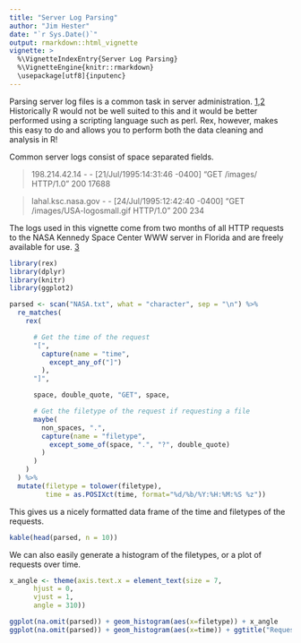 ```yaml
---
title: "Server Log Parsing"
author: "Jim Hester"
date: "`r Sys.Date()`"
output: rmarkdown::html_vignette
vignette: >
  %\VignetteIndexEntry{Server Log Parsing}
  %\VignetteEngine{knitr::rmarkdown}
  \usepackage[utf8]{inputenc}
---
```


Parsing server log files is a common task in server administration.
[1](http://link.springer.com/article/10.1007/BF03325089),[2](http://stackoverflow.com/search?q=%22Apache+log%22)
Historically R would not be well suited to this and it would be better
performed using a scripting language such as perl. Rex, however, makes this
easy to do and allows you to perform both the data cleaning and analysis in R!

Common server logs consist of space separated fields.

> 198.214.42.14 - - [21/Jul/1995:14:31:46 -0400] "GET /images/ HTTP/1.0" 200 17688

> lahal.ksc.nasa.gov - - [24/Jul/1995:12:42:40 -0400] "GET /images/USA-logosmall.gif HTTP/1.0" 200 234

The logs used in this vignette come from two months of all HTTP requests
to the NASA Kennedy Space Center WWW server in Florida and are freely available
for use. [3](http://ita.ee.lbl.gov/html/contrib/NASA-HTTP.html)

```r
library(rex)
library(dplyr)
library(knitr)
library(ggplot2)
```

```r
parsed <- scan("NASA.txt", what = "character", sep = "\n") %>%
  re_matches(
    rex(

      # Get the time of the request
      "[",
        capture(name = "time",
          except_any_of("]")
        ),
      "]",

      space, double_quote, "GET", space,

      # Get the filetype of the request if requesting a file
      maybe(
        non_spaces, ".",
        capture(name = "filetype",
          except_some_of(space, ".", "?", double_quote)
        )
      )
    )
  ) %>%
  mutate(filetype = tolower(filetype),
         time = as.POSIXct(time, format="%d/%b/%Y:%H:%M:%S %z"))
```

This gives us a nicely formatted data frame of the time and filetypes of the requests.
```r
kable(head(parsed, n = 10))
```

We can also easily generate a histogram of the filetypes, or a plot of requests over time.
```r
x_angle <- theme(axis.text.x = element_text(size = 7,
      hjust = 0,
      vjust = 1,
      angle = 310))

ggplot(na.omit(parsed)) + geom_histogram(aes(x=filetype)) + x_angle
ggplot(na.omit(parsed)) + geom_histogram(aes(x=time)) + ggtitle("Requests over time")
```
